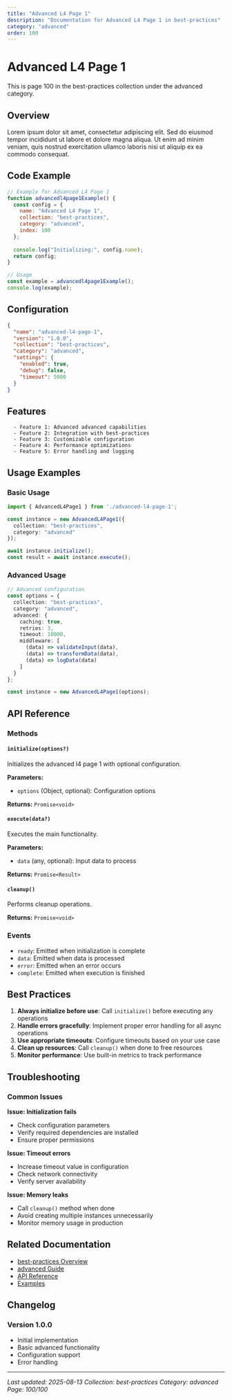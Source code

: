 ```yaml
---
title: "Advanced L4 Page 1"
description: "Documentation for Advanced L4 Page 1 in best-practices"
category: "advanced"
order: 100
---
```


# Advanced L4 Page 1

This is page 100 in the best-practices collection under the advanced category.

## Overview

Lorem ipsum dolor sit amet, consectetur adipiscing elit. Sed do eiusmod tempor incididunt ut labore et dolore magna aliqua. Ut enim ad minim veniam, quis nostrud exercitation ullamco laboris nisi ut aliquip ex ea commodo consequat.

## Code Example

```javascript
// Example for Advanced L4 Page 1
function advancedl4page1Example() {
  const config = {
    name: "Advanced L4 Page 1",
    collection: "best-practices",
    category: "advanced",
    index: 100
  };
  
  console.log("Initializing:", config.name);
  return config;
}

// Usage
const example = advancedl4page1Example();
console.log(example);
```

## Configuration

```json
{
  "name": "advanced-l4-page-1",
  "version": "1.0.0",
  "collection": "best-practices",
  "category": "advanced",
  "settings": {
    "enabled": true,
    "debug": false,
    "timeout": 5000
  }
}
```

## Features

      - Feature 1: Advanced advanced capabilities
      - Feature 2: Integration with best-practices
      - Feature 3: Customizable configuration
      - Feature 4: Performance optimizations
      - Feature 5: Error handling and logging

## Usage Examples

### Basic Usage

```typescript
import { AdvancedL4Page1 } from './advanced-l4-page-1';

const instance = new AdvancedL4Page1({
  collection: "best-practices",
  category: "advanced"
});

await instance.initialize();
const result = await instance.execute();
```

### Advanced Usage

```typescript
// Advanced configuration
const options = {
  collection: "best-practices",
  category: "advanced",
  advanced: {
    caching: true,
    retries: 3,
    timeout: 10000,
    middleware: [
      (data) => validateInput(data),
      (data) => transformData(data),
      (data) => logData(data)
    ]
  }
};

const instance = new AdvancedL4Page1(options);
```

## API Reference

### Methods

#### `initialize(options?)`

Initializes the advanced l4 page 1 with optional configuration.

**Parameters:**
- `options` (Object, optional): Configuration options

**Returns:** `Promise<void>`

#### `execute(data?)`

Executes the main functionality.

**Parameters:**
- `data` (any, optional): Input data to process

**Returns:** `Promise<Result>`

#### `cleanup()`

Performs cleanup operations.

**Returns:** `Promise<void>`

### Events

- `ready`: Emitted when initialization is complete
- `data`: Emitted when data is processed
- `error`: Emitted when an error occurs
- `complete`: Emitted when execution is finished

## Best Practices

1. **Always initialize before use**: Call `initialize()` before executing any operations
2. **Handle errors gracefully**: Implement proper error handling for all async operations
3. **Use appropriate timeouts**: Configure timeouts based on your use case
4. **Clean up resources**: Call `cleanup()` when done to free resources
5. **Monitor performance**: Use built-in metrics to track performance

## Troubleshooting

### Common Issues

**Issue: Initialization fails**
- Check configuration parameters
- Verify required dependencies are installed
- Ensure proper permissions

**Issue: Timeout errors**
- Increase timeout value in configuration
- Check network connectivity
- Verify server availability

**Issue: Memory leaks**
- Call `cleanup()` method when done
- Avoid creating multiple instances unnecessarily
- Monitor memory usage in production

## Related Documentation

- [best-practices Overview](../index)
- [advanced Guide](../advanced/index)
- [API Reference](../api/index)
- [Examples](../examples/index)

## Changelog

### Version 1.0.0
- Initial implementation
- Basic advanced functionality
- Configuration support
- Error handling

---

*Last updated: 2025-08-13*
*Collection: best-practices*
*Category: advanced*
*Page: 100/100*
